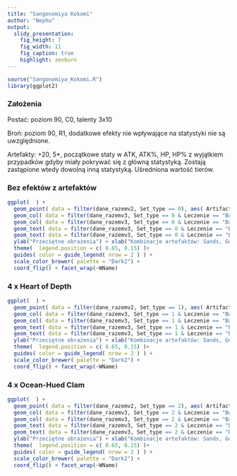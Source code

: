 ---
title: "Sangonomiya Kokomi"
author: "Nephu"
output:
  slidy_presentation:
    fig_height: 7
    fig_width: 11
    fig_caption: true
    highlight: zenburn
---

```{r, include = FALSE}
source("Sangonomiya_Kokomi.R")
library(ggplot2)
```

### Założenia
Postać: poziom 90, C0, talenty 3x10

Broń: poziom 90, R1, dodatkowe efekty nie wpływające na statystyki nie są uwzględnione.

Artefakty: +20, 5*, początkowe staty w ATK, ATK%, HP, HP% z wyjątkiem przypadków gdyby miały pokrywać się z główną statystyką. Zostają zastąpione wtedy dowolną inną statystyką. Uśredniona wartość tierów.

### Bez efektów z artefaktów
```{r, echo = FALSE}
ggplot(  ) + 
  geom_point( data = filter(dane_razemv2, Set_type == 0), aes( Artifact_type, DMG, color = Rodzaj_ataku, shape = Rodzaj_ataku), size = 2 ) +
  geom_col( data = filter(dane_razemv3, Set_type == 0 & Leczenie == "Burst_Heal"), aes( Artifact_type, DMG, fill = Leczenie ), alpha = 0.95  ) +
  geom_col( data = filter(dane_razemv3, Set_type == 0 & Leczenie == "Bake_reg"), aes( Artifact_type, DMG, fill = Leczenie ), alpha = 0.25  ) +
  geom_text( data = filter(dane_razemv3, Set_type == 0 & Leczenie == "Burst_Heal"), aes( Artifact_type, DMG, label = round(DMG,0) ), color = "yellow", size = 2, position = position_stack(vjust = 0.5)  ) +
  geom_text( data = filter(dane_razemv3, Set_type == 0 & Leczenie == "Bake_reg"), aes( Artifact_type, DMG, label = round(DMG,0) ), color = "brown", size = 2, position = position_stack(vjust = 0.5)  ) +
  ylab("Przeciętne obrażenia") + xlab("Kombinacje artefaktów: Sands, Goblet, Circlet") +
  theme(  legend.position = c( 0.65, 0.15) )+
  guides( color = guide_legend( nrow = 2 ) ) +
  scale_color_brewer( palette = "Dark2") +
  coord_flip() + facet_wrap(~WName)
```

### 4 x Heart of Depth
```{r, echo = FALSE}
ggplot(  ) + 
  geom_point( data = filter(dane_razemv2, Set_type == 1), aes( Artifact_type, DMG, color = Rodzaj_ataku, shape = Rodzaj_ataku), size = 2 ) +
  geom_col( data = filter(dane_razemv3, Set_type == 1 & Leczenie == "Burst_Heal"), aes( Artifact_type, DMG, fill = Leczenie ), alpha = 0.95  ) +
  geom_col( data = filter(dane_razemv3, Set_type == 1 & Leczenie == "Bake_reg"), aes( Artifact_type, DMG, fill = Leczenie ), alpha = 0.25  ) +
  geom_text( data = filter(dane_razemv3, Set_type == 1 & Leczenie == "Burst_Heal"), aes( Artifact_type, DMG, label = round(DMG,0) ), color = "yellow", size = 2, position = position_stack(vjust = 0.5)  ) +
  geom_text( data = filter(dane_razemv3, Set_type == 1 & Leczenie == "Bake_reg"), aes( Artifact_type, DMG, label = round(DMG,0) ), color = "brown", size = 2, position = position_stack(vjust = 0.5)  ) +
  ylab("Przeciętne obrażenia") + xlab("Kombinacje artefaktów: Sands, Goblet, Circlet") +
  theme(  legend.position = c( 0.65, 0.15) )+
  guides( color = guide_legend( nrow = 2 ) ) +
  scale_color_brewer( palette = "Dark2") +
  coord_flip() + facet_wrap(~WName)
```

### 4 x Ocean-Hued Clam
```{r, echo = FALSE}
ggplot(  ) + 
  geom_point( data = filter(dane_razemv2, Set_type == 2), aes( Artifact_type, DMG, color = Rodzaj_ataku, shape = Rodzaj_ataku), size = 2 ) +
  geom_col( data = filter(dane_razemv3, Set_type == 2 & Leczenie == "Burst_Heal"), aes( Artifact_type, DMG, fill = Leczenie ), alpha = 0.95  ) +
  geom_col( data = filter(dane_razemv3, Set_type == 2 & Leczenie == "Bake_reg"), aes( Artifact_type, DMG, fill = Leczenie ), alpha = 0.25  ) +
  geom_text( data = filter(dane_razemv3, Set_type == 2 & Leczenie == "Burst_Heal"), aes( Artifact_type, DMG, label = round(DMG,0) ), color = "yellow", size = 2, position = position_stack(vjust = 0.5)  ) +
  geom_text( data = filter(dane_razemv3, Set_type == 2 & Leczenie == "Bake_reg"), aes( Artifact_type, DMG, label = round(DMG,0) ), color = "brown", size = 2, position = position_stack(vjust = 0.5)  ) +
  ylab("Przeciętne obrażenia") + xlab("Kombinacje artefaktów: Sands, Goblet, Circlet") +
  theme(  legend.position = c( 0.65, 0.15) )+
  guides( color = guide_legend( nrow = 2 ) ) +
  scale_color_brewer( palette = "Dark2") +
  coord_flip() + facet_wrap(~WName)
```
